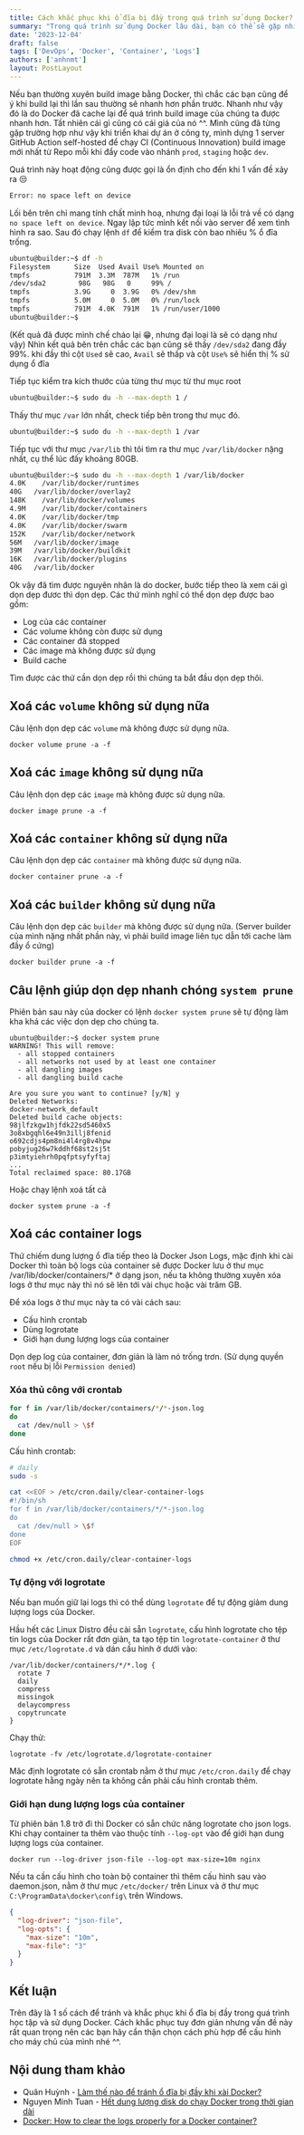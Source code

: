 ```yaml
---
title: Cách khắc phục khi ổ đĩa bị đầy trong quá trình sử dụng Docker?
summary: "Trong quá trình sử dụng Docker lâu dài, bạn có thể sẽ gặp nhiều tình huống khiến ổ đĩa bị đầy khi sử dụng. Hãy theo dõi bài viết để biết cách khắc phục vấn đề này cùng mình nhé ^^"
date: '2023-12-04'
draft: false
tags: ['DevOps', 'Docker', 'Container', 'Logs']
authors: ['anhnmt']
layout: PostLayout
---
```


<TOCInline toc={props.toc} asDisclosure />

Nếu bạn thường xuyên build image bằng Docker, thì chắc các bạn cũng để ý khi build lại thì lần sau thường sẽ nhanh hơn phần trước. Nhanh như vậy đó là do Docker đã cache lại để quá trình build image của chúng ta được nhanh hơn.
Tất nhiên cái gì cũng có cái giá của nó ^^. Mình cũng đã từng gặp trường hợp như vậy khi triển khai dự án ở công ty, mình dựng 1 server GitHub Action self-hosted để chạy CI (Continuous Innovation) build image mới nhất từ Repo mỗi khi đẩy code vào nhánh `prod`, `staging` hoặc `dev`.

Quá trình này hoạt động cũng được gọi là ổn định cho đến khi 1 vấn đề xảy ra 😒

```bash
Error: no space left on device
```

Lối bên trên chỉ mang tính chất minh hoạ, nhưng đại loại là lỗi trả về có dạng `no space left on device`.
Ngay lập tức mình kết nối vào server để xem tình hình ra sao. Sau đó chạy lệnh `df` để kiểm tra disk còn bao nhiêu % ổ đĩa trống.

```bash
ubuntu@builder:~$ df -h
Filesystem      Size  Used Avail Use% Mounted on
tmpfs           791M  3.3M  787M   1% /run
/dev/sda2        98G   98G   0     99% /
tmpfs           3.9G     0  3.9G   0% /dev/shm
tmpfs           5.0M     0  5.0M   0% /run/lock
tmpfs           791M  4.0K  791M   1% /run/user/1000
ubuntu@builder:~$     
```

(Kết quả đã được mình chế cháo lại 😁, nhưng đại loại là sẽ có dạng như vậy)
Nhìn kết quả bên trên chắc các bạn cũng sẽ thấy `/dev/sda2` đang đầy 99%. khi đầy thì cột `Used` sẽ cao, `Avail` sẽ thấp và cột `Use%` sẽ hiển thị % sử dụng ổ đĩa

Tiếp tục kiểm tra kích thước của từng thư mục từ thư mục root

```bash
ubuntu@builder:~$ sudo du -h --max-depth 1 /
```

Thấy thư mục `/var` lớn nhất, check tiếp bên trong thư mục đó.

```bash
ubuntu@builder:~$ sudo du -h --max-depth 1 /var
```

Tiếp tục với thư mục `/var/lib` thì tôi tìm ra thư mục `/var/lib/docker` nặng nhất, cụ thể lúc đấy khoảng 80GB.

```bash
ubuntu@builder:~$ sudo du -h --max-depth 1 /var/lib/docker
4.0K	/var/lib/docker/runtimes
40G   /var/lib/docker/overlay2
148K	/var/lib/docker/volumes
4.9M	/var/lib/docker/containers
4.0K	/var/lib/docker/tmp
4.0K	/var/lib/docker/swarm
152K	/var/lib/docker/network
56M	  /var/lib/docker/image
39M	  /var/lib/docker/buildkit
16K	  /var/lib/docker/plugins
40G	  /var/lib/docker
```

Ok vậy đã tìm được nguyên nhân là do docker, bước tiếp theo là xem cái gì dọn dẹp đươc thì dọn dẹp. Các thứ mình nghĩ có thể dọn dẹp được bao gồm:
- Log của các container
- Các volume không còn được sử dụng
- Các container đã stopped
- Các image mà không được sử dụng
- Build cache

Tìm được các thứ cần dọn dẹp rồi thì chúng ta bắt đầu dọn dẹp thôi.

## Xoá các `volume` không sử dụng nữa

Câu lệnh dọn dẹp các `volume` mà không được sử dụng nữa.
```
docker volume prune -a -f
```

## Xoá các `image` không sử dụng nữa

Câu lệnh dọn dẹp các `image` mà không được sử dụng nữa.
```
docker image prune -a -f
```

## Xoá các `container` không sử dụng nữa

Câu lệnh dọn dẹp các `container` mà không được sử dụng nữa.
```
docker container prune -a -f
```

## Xoá các `builder` không sử dụng nữa

Câu lệnh dọn dẹp các `builder` mà không được sử dụng nữa.
(Server builder của mình nặng nhất phần này, vì phải build image liên tục dẫn tới cache làm đầy ổ cứng)

```
docker builder prune -a -f
```

## Câu lệnh giúp dọn dẹp nhanh chóng `system prune`

Phiên bản sau này của docker có lệnh `docker system prune` sẽ tự động làm kha khá các việc dọn dẹp cho chúng ta.

```
ubuntu@builder:~$ docker system prune
WARNING! This will remove:
  - all stopped containers
  - all networks not used by at least one container
  - all dangling images
  - all dangling build cache

Are you sure you want to continue? [y/N] y
Deleted Networks:
docker-network_default
Deleted build cache objects:
98jlfzkgw1hjfdk22sd5460x5
3o8xbgqhl6e49n3illj8fenid
o692cdjs4pm8ni4l4rg8v4hpw
pobyjug26w7kddhf68st2sj5t
p3imtyiehrh0pqfptsyfyftaj
...
Total reclaimed space: 80.17GB
```

Hoặc chạy lệnh xoá tất cả

```
docker system prune -a -f
```

## Xoá các container logs

Thứ chiếm dung lượng ổ đĩa tiếp theo là Docker Json Logs, mặc định khi cài Docker thì toàn bộ logs của container sẽ được Docker lưu ở thư mục /var/lib/docker/containers/* ở dạng json, nếu ta không thường xuyên xóa logs ở thư mục này thì nó sẽ lên tới vài chục hoặc vài trăm GB.

Để xóa logs ở thư mục này ta có vài cách sau:
- Cấu hình crontab
- Dùng logrotate
- Giới hạn dung lượng logs của container

Dọn dẹp log của container, đơn giản là làm nó trống trơn. (Sử dụng quyền `root` nếu bị lỗi `Permission denied`)

### Xóa thủ công với crontab

```bash
for f in /var/lib/docker/containers/*/*-json.log
do
  cat /dev/null > \$f
done
```

Cấu hình crontab:

```bash
# daily
sudo -s

cat <<EOF > /etc/cron.daily/clear-container-logs
#!/bin/sh
for f in /var/lib/docker/containers/*/*-json.log
do
  cat /dev/null > \$f
done
EOF

chmod +x /etc/cron.daily/clear-container-logs
```

### Tự động với logrotate

Nếu bạn muốn giữ lại logs thì có thể dùng `logrotate` để tự động giảm dung lượng logs của Docker.

Hầu hết các Linux Distro đều cài sẵn `logrotate`, cấu hình logrotate cho tệp tin logs của Docker rất đơn giản, ta tạo tệp tin `logrotate-container` ở thư mục `/etc/logrotate.d` và dán cấu hình ở dưới vào:

```
/var/lib/docker/containers/*/*.log {
  rotate 7
  daily
  compress
  missingok
  delaycompress
  copytruncate
}
```

Chạy thử:

```
logrotate -fv /etc/logrotate.d/logrotate-container
```

Măc định logrotate có sẵn crontab nằm ở thư mục `/etc/cron.daily` để chạy logrotate hằng ngày nên ta không cần phải cấu hình crontab thêm.

### Giới hạn dung lượng logs của container

Từ phiên bản 1.8 trở đi thì Docker có sẵn chức năng logrotate cho json logs. Khi chạy container ta thêm vào thuộc tính `--log-opt` vào để giới hạn dung lượng logs của container.

```
docker run --log-driver json-file --log-opt max-size=10m nginx
```

Nếu ta cần cấu hình cho toàn bộ container thì thêm cấu hình sau vào daemon.json, nằm ở thư mục `/etc/docker/` trên Linux và ở thư mục `C:\ProgramData\docker\config\` trên Windows.

```json:daemon.json
{
  "log-driver": "json-file",
  "log-opts": {
    "max-size": "10m",
    "max-file": "3"
  }
}
```

## Kết luận

Trên đây là 1 số cách để tránh và khắc phục khi ổ đĩa bị đầy trong quá trình học tập và sử dụng Docker. Cách khắc phục tuy đơn giản nhưng vấn đề này rất quan trọng nên các bạn hãy cẩn thận chọn cách phù hợp để cấu hình cho máy chủ của mình nhé ^^.

## Nội dung tham khảo
- Quân Huỳnh - [Làm thế nào để tránh ổ đĩa bị đầy khi xài Docker?](https://devopsvn.tech/devops/lam-the-nao-de-tranh-o-dia-bi-day-khi-xai-docker)
- Nguyen Minh Tuan - [Hết dung lượng disk do chạy Docker trong thời gian dài](https://viblo.asia/p/het-dung-luong-disk-do-chay-docker-trong-thoi-gian-dai-oK9Vyze94QR)
- [Docker: How to clear the logs properly for a Docker container?](https://stackoverflow.com/questions/42510002/docker-how-to-clear-the-logs-properly-for-a-docker-container)
